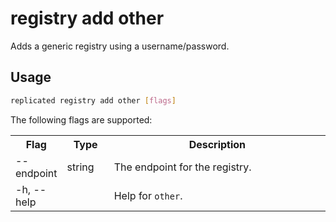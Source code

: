 
# registry add other

Adds a generic registry using a username/password.

## Usage

```bash
replicated registry add other [flags]
```

The following flags are supported:

<table>
  <tr>
    <th width="15%">Flag</th>
    <th width="15%">Type</th>
    <th width="70%">Description</th>
  </tr>
  <App/>
  <tr>
    <td>--endpoint</td>
    <td>string</td>
    <td>The endpoint for the registry.</td>
  </tr>
  <tr>
    <td>-h, --help</td>
    <td></td>
    <td>Help for <code>other</code>.</td>
  </tr>
  <Password/>
  <PasswordStdin/>
  <SkipValidation/>
  <Token/>
  <Username/>
</table>
